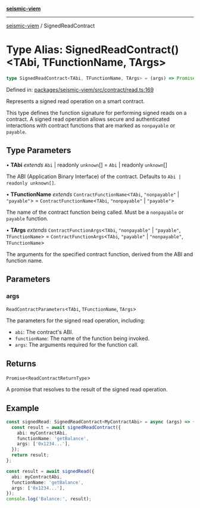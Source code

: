 [**seismic-viem**](/seismic-viem/README.mdx)

***

[seismic-viem](/seismic-viem/globals.mdx) / SignedReadContract

# Type Alias: SignedReadContract()\<TAbi, TFunctionName, TArgs\>

```ts
type SignedReadContract<TAbi, TFunctionName, TArgs> = (args) => Promise<ReadContractReturnType>;
```

Defined in: [packages/seismic-viem/src/contract/read.ts:169](https://github.com/SeismicSystems/seismic-client/blob/f9582ede0e1ab6ae9e7a70543134a36d1fb37484/packages/seismic-viem/src/contract/read.ts#L169)

Represents a signed read operation on a smart contract.

This type defines the function signature for performing signed reads on a contract.
A signed read operation allows secure and authenticated interactions with contract functions
that are marked as `nonpayable` or `payable`.

## Type Parameters

• **TAbi** *extends* `Abi` \| readonly `unknown`[] = `Abi` \| readonly `unknown`[]

The ABI (Application Binary Interface) of the contract. Defaults to `Abi | readonly unknown[]`.

• **TFunctionName** *extends* `ContractFunctionName`\<`TAbi`, `"nonpayable"` \| `"payable"`\> = `ContractFunctionName`\<`TAbi`, `"nonpayable"` \| `"payable"`\>

The name of the contract function being called. Must be a `nonpayable` or `payable` function.

• **TArgs** *extends* `ContractFunctionArgs`\<`TAbi`, `"nonpayable"` \| `"payable"`, `TFunctionName`\> = `ContractFunctionArgs`\<`TAbi`, `"payable"` \| `"nonpayable"`, `TFunctionName`\>

The arguments for the specified contract function, derived from the ABI and function name.

## Parameters

### args

`ReadContractParameters`\<`TAbi`, `TFunctionName`, `TArgs`\>

The parameters for the signed read operation, including:
- `abi`: The contract's ABI.
- `functionName`: The name of the function being invoked.
- `args`: The arguments required for the function call.

## Returns

`Promise`\<`ReadContractReturnType`\>

A promise that resolves to the result of the signed read operation.

## Example

```typescript
const signedRead: SignedReadContract<MyContractAbi> = async (args) => {
  const result = await signedReadContract({
    abi: myContractAbi,
    functionName: 'getBalance',
    args: ['0x1234...'],
  });
  return result;
};

const result = await signedRead({
  abi: myContractAbi,
  functionName: 'getBalance',
  args: ['0x1234...'],
});
console.log('Balance:', result);
```
